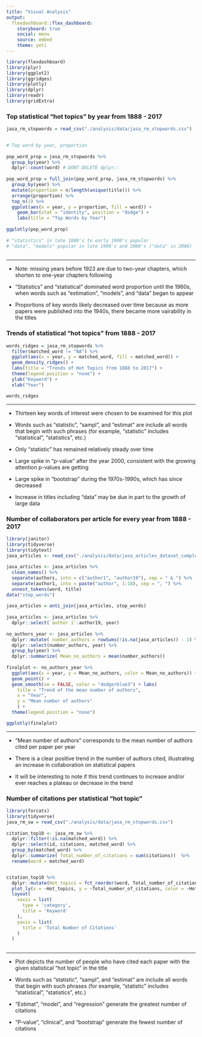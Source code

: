 ```yaml
---
title: "Visual Analysis"
output: 
  flexdashboard::flex_dashboard:
    storyboard: true
    social: menu
    source: embed
    theme: yeti 
---
```


```r
library(flexdashboard)
library(plyr)
library(ggplot2)
library(ggridges)
library(plotly)
library(dplyr)
library(readr)
library(gridExtra)
```

### Top statistical "hot topics" by year from 1888 - 2017

```r

jasa_rm_stopwords = read_csv("./analysis/data/jasa_rm_stopwords.csv")

 
# Top word by year, proportion
 
pop_word_prop = jasa_rm_stopwords %>%
  group_by(year) %>%
  dplyr::count(word) # DONT DELETE dplyr::
  
pop_word_prop = full_join(pop_word_prop, jasa_rm_stopwords) %>% 
  group_by(year) %>% 
  mutate(proportion = n/length(unique(title))) %>%
  arrange(proportion) %>%
  top_n(1) %>%
  ggplot(aes(x = year, y = proportion, fill = word)) +
    geom_bar(stat = "identity", position = "dodge") +
    labs(title = "Top Words by Year")
 
ggplotly(pop_word_prop)
 
# "statistics" in late 1800's to early 1900's popular
# "data", "models" popular in late 1900's and 2000's ("data" in 2006)
 

```

***

- Note: missing years before 1923 are due to two-year chapters, which shorten to one-year chapters following

- "Statistics" and "statistical" dominated word proportion until the 1960s, when words such as "estimation", "models", and "data" began to appear

- Proportions of key words likely decreased over time because as more papers were published into the 1940s, there became more vairability in the titles

### Trends of statistical "hot topics" from 1888 - 2017

```r

words_ridges = jasa_rm_stopwords %>%
  filter(matched_word != "NA") %>%
  ggplot(aes(x = year, y = matched_word, fill = matched_word)) +
  geom_density_ridges() +
  labs(title = "Trends of Hot Topics from 1888 to 2017") + 
  theme(legend.position = "none") +
  ylab("Keyword") +
  xlab("Year")

words_ridges

```

***

- Thirteen key words of interest were chosen to be examined for this plot 

- Words such as "statistic", "sampl", and "estimat" are include all words that begin with such phrases (for example, "statistic" includes "statistical", "statistics", etc.)

- Only "statistic" has remained relatively steady over time

- Large spike in "p-value" after the year 2000, consistent with the growing attention p-values are getting

- Large spike in "bootstrap" during the 1970s-1990s, which has since decreased

- Increase in titles including "data" may be due in part to the growth of large data

### Number of collaborators per article for every year from 1888 - 2017
    
```r

library(janitor)
library(tidyverse)
library(tidytext)
jasa_articles <- read_csv("./analysis/data/jasa_articles_dataset_complete.csv")
 
jasa_articles <- jasa_articles %>%
  clean_names() %>%
  separate(authors, into = c("author1", "author19"), sep = " & ") %>%
  separate(author1, into = paste("author", 1:18), sep = ", ") %>%
  unnest_tokens(word, title)
data("stop_words")
 
jasa_articles = anti_join(jasa_articles, stop_words)
 
jasa_articles <- jasa_articles %>%
  dplyr::select(`author 1`:author19, year)
 
no_authors_year <- jasa_articles %>%
  dplyr::mutate( number_authors = rowSums(!is.na(jasa_articles)) - 1) %>%
  dplyr::select(number_authors, year) %>%
  group_by(year) %>%
  dplyr::summarize( Mean_no_authors = mean(number_authors))
 
finalplot <- no_authors_year %>%
  ggplot(aes(x = year, y = Mean_no_authors, color = Mean_no_authors)) +
  geom_point() +
  geom_smooth(se = FALSE, color = "dodgerblue3") + labs(
    title = "Trend of the mean number of authors",
    x = "Year",
    y = "Mean number of authors"
    ) +
  theme(legend.position = "none")

ggplotly(finalplot)

```
    
***

- "Mean number of authors" corresponds to the mean number of authors cited per paper per year

- There is a clear positive trend in the number of authors cited, illustrating an increase in collaboration on statistical papers

- It will be interesting to note if this trend continues to increase and/or ever reaches a plateau or decrease in the trend
    
### Number of citations per statistical "hot topic" 

```r

library(forcats)
library(tidyverse)
jasa_rm_sw = read_csv("./analysis/data/jasa_rm_stopwords.csv")
 
citation_top10 <- jasa_rm_sw %>%
  dplyr::filter(!is.na(matched_word)) %>%
  dplyr::select(id, citations, matched_word) %>%
  group_by(matched_word) %>%
  dplyr::summarize( Total_number_of_citations = sum(citations))  %>%
  rename(word = matched_word)


citation_top10 %>% 
  dplyr::mutate(Hot_topics = fct_reorder(word, Total_number_of_citations)) %>% 
  plot_ly(x = ~Hot_topics, y = ~Total_number_of_citations, color = ~Hot_topics, type = "bar") %>%
  layout(
    xaxis = list(
      type = 'category',
      title = 'Keyword'
    ),
    yaxis = list(
      title = 'Total Number of Citations'
    )
  )
 
```

*** 

- Plot depicts the number of people who have cited each paper with the given statistical "hot topic" in the title

- Words such as "statistic", "sampl", and "estimat" are include all words that begin with such phrases (for example, "statistic" includes "statistical", "statistics", etc.)

- "Estimat", "model", and "regression" generate the greatest number of citations

- "P-value", "clinical", and "bootstrap" generate the fewest number of citations
